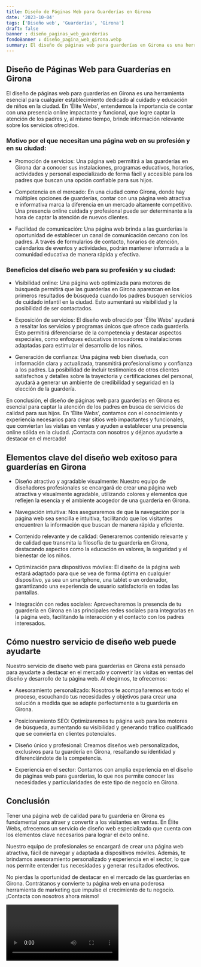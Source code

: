 ```yaml
---
title: Diseño de Páginas Web para Guarderías en Girona
date: '2023-10-04'
tags: ['Diseño web', 'Guarderías', 'Girona']
draft: false
banner : diseño_paginas_web_guarderías
fondoBanner : diseño_pagina_web_girona.webp
summary: El diseño de páginas web para guarderías en Girona es una herramienta esencial para cualquier establecimiento dedicado al cuidado y educación de niños en la ciudad. En 'Élite Webs', entendemos la importancia de contar con una presencia online impactante y funcional, que logre captar la atención de los padres y, al mismo tiempo, brinde información relevante sobre los servicios ofrecidos. 
---
```


## Diseño de Páginas Web para Guarderías en Girona

El diseño de páginas web para guarderías en Girona es una herramienta esencial para cualquier establecimiento dedicado al cuidado y educación de niños en la ciudad. En 'Élite Webs', entendemos la importancia de contar con una presencia online impactante y funcional, que logre captar la atención de los padres y, al mismo tiempo, brinde información relevante sobre los servicios ofrecidos. 

### Motivo por el que necesitan una página web en su profesión y en su ciudad:

- Promoción de servicios: Una página web permitirá a las guarderías en Girona dar a conocer sus instalaciones, programas educativos, horarios, actividades y personal especializado de forma fácil y accesible para los padres que buscan una opción confiable para sus hijos.

- Competencia en el mercado: En una ciudad como Girona, donde hay múltiples opciones de guarderías, contar con una página web atractiva e informativa marca la diferencia en un mercado altamente competitivo. Una presencia online cuidada y profesional puede ser determinante a la hora de captar la atención de nuevos clientes.

- Facilidad de comunicación: Una página web brinda a las guarderías la oportunidad de establecer un canal de comunicación cercano con los padres. A través de formularios de contacto, horarios de atención, calendarios de eventos y actividades, podrán mantener informada a la comunidad educativa de manera rápida y efectiva.

### Beneficios del diseño web para su profesión y su ciudad:

- Visibilidad online: Una página web optimizada para motores de búsqueda permitirá que las guarderías en Girona aparezcan en los primeros resultados de búsqueda cuando los padres busquen servicios de cuidado infantil en la ciudad. Esto aumentará su visibilidad y la posibilidad de ser contactados.

- Exposición de servicios: El diseño web ofrecido por 'Élite Webs' ayudará a resaltar los servicios y programas únicos que ofrece cada guardería. Esto permitirá diferenciarse de la competencia y destacar aspectos especiales, como enfoques educativos innovadores o instalaciones adaptadas para estimular el desarrollo de los niños.

- Generación de confianza: Una página web bien diseñada, con información clara y actualizada, transmitirá profesionalismo y confianza a los padres. La posibilidad de incluir testimonios de otros clientes satisfechos y detalles sobre la trayectoria y certificaciones del personal, ayudará a generar un ambiente de credibilidad y seguridad en la elección de la guardería.

En conclusión, el diseño de páginas web para guarderías en Girona es esencial para captar la atención de los padres en busca de servicios de calidad para sus hijos. En 'Élite Webs', contamos con el conocimiento y experiencia necesarios para crear sitios web impactantes y funcionales, que conviertan las visitas en ventas y ayuden a establecer una presencia online sólida en la ciudad. ¡Contacta con nosotros y déjanos ayudarte a destacar en el mercado!

<GifSeo />

<Cta />

## Elementos clave del diseño web exitoso para guarderías en Girona

- Diseño atractivo y agradable visualmente: Nuestro equipo de diseñadores profesionales se encargará de crear una página web atractiva y visualmente agradable, utilizando colores y elementos que reflejen la esencia y el ambiente acogedor de una guardería en Girona.

- Navegación intuitiva: Nos aseguraremos de que la navegación por la página web sea sencilla e intuitiva, facilitando que los visitantes encuentren la información que buscan de manera rápida y eficiente.

- Contenido relevante y de calidad: Generaremos contenido relevante y de calidad que transmita la filosofía de tu guardería en Girona, destacando aspectos como la educación en valores, la seguridad y el bienestar de los niños.

- Optimización para dispositivos móviles: El diseño de la página web estará adaptado para que se vea de forma óptima en cualquier dispositivo, ya sea un smartphone, una tablet o un ordenador, garantizando una experiencia de usuario satisfactoria en todas las pantallas.

- Integración con redes sociales: Aprovecharemos la presencia de tu guardería en Girona en las principales redes sociales para integrarlas en la página web, facilitando la interacción y el contacto con los padres interesados.

## Cómo nuestro servicio de diseño web puede ayudarte

Nuestro servicio de diseño web para guarderías en Girona está pensado para ayudarte a destacar en el mercado y convertir las visitas en ventas del diseño y desarrollo de tu página web. Al elegirnos, te ofrecemos:

- Asesoramiento personalizado: Nosotros te acompañaremos en todo el proceso, escuchando tus necesidades y objetivos para crear una solución a medida que se adapte perfectamente a tu guardería en Girona.

- Posicionamiento SEO: Optimizaremos tu página web para los motores de búsqueda, aumentando su visibilidad y generando tráfico cualificado que se convierta en clientes potenciales.

- Diseño único y profesional: Creamos diseños web personalizados, exclusivos para tu guardería en Girona, resaltando su identidad y diferenciándote de la competencia.

- Experiencia en el sector: Contamos con amplia experiencia en el diseño de páginas web para guarderías, lo que nos permite conocer las necesidades y particularidades de este tipo de negocio en Girona.

## Conclusión

Tener una página web de calidad para tu guardería en Girona es fundamental para atraer y convertir a los visitantes en ventas. En Élite Webs, ofrecemos un servicio de diseño web especializado que cuenta con los elementos clave necesarios para lograr el éxito online.

Nuestro equipo de profesionales se encargará de crear una página web atractiva, fácil de navegar y adaptada a dispositivos móviles. Además, te brindamos asesoramiento personalizado y experiencia en el sector, lo que nos permite entender tus necesidades y generar resultados efectivos.

No pierdas la oportunidad de destacar en el mercado de las guarderías en Girona. Contrátanos y convierte tu página web en una poderosa herramienta de marketing que impulse el crecimiento de tu negocio. ¡Contacta con nosotros ahora mismo!

<Video />

<CtaBot job='Guarderías' city='Girona'/>

<Gmaps query='Girona+españa+maps' />